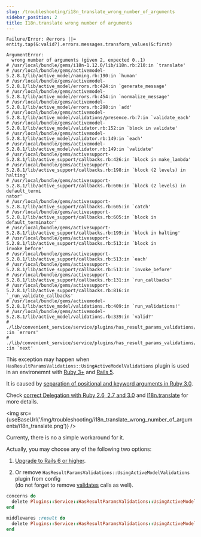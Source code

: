 ```yaml
---
slug: /troubleshooting/i18n_translate_wrong_number_of_arguments
sidebar_position: 2
title: I18n.translate wrong number of arguments
---
```



```
Failure/Error: @errors ||= entity.tap(&:valid?).errors.messages.transform_values(&:first)

ArgumentError:
  wrong number of arguments (given 2, expected 0..1)
# /usr/local/bundle/gems/i18n-1.12.0/lib/i18n.rb:210:in `translate'
# /usr/local/bundle/gems/activemodel-5.2.8.1/lib/active_model/naming.rb:190:in `human'
# /usr/local/bundle/gems/activemodel-5.2.8.1/lib/active_model/errors.rb:424:in `generate_message'
# /usr/local/bundle/gems/activemodel-5.2.8.1/lib/active_model/errors.rb:454:in `normalize_message'
# /usr/local/bundle/gems/activemodel-5.2.8.1/lib/active_model/errors.rb:298:in `add'
# /usr/local/bundle/gems/activemodel-5.2.8.1/lib/active_model/validations/presence.rb:7:in `validate_each'
# /usr/local/bundle/gems/activemodel-5.2.8.1/lib/active_model/validator.rb:152:in `block in validate'
# /usr/local/bundle/gems/activemodel-5.2.8.1/lib/active_model/validator.rb:149:in `each'
# /usr/local/bundle/gems/activemodel-5.2.8.1/lib/active_model/validator.rb:149:in `validate'
# /usr/local/bundle/gems/activesupport-5.2.8.1/lib/active_support/callbacks.rb:426:in `block in make_lambda'
# /usr/local/bundle/gems/activesupport-5.2.8.1/lib/active_support/callbacks.rb:198:in `block (2 levels) in halting'
# /usr/local/bundle/gems/activesupport-5.2.8.1/lib/active_support/callbacks.rb:606:in `block (2 levels) in default_termi
nator'
# /usr/local/bundle/gems/activesupport-5.2.8.1/lib/active_support/callbacks.rb:605:in `catch'
# /usr/local/bundle/gems/activesupport-5.2.8.1/lib/active_support/callbacks.rb:605:in `block in default_terminator'
# /usr/local/bundle/gems/activesupport-5.2.8.1/lib/active_support/callbacks.rb:199:in `block in halting'
# /usr/local/bundle/gems/activesupport-5.2.8.1/lib/active_support/callbacks.rb:513:in `block in invoke_before'
# /usr/local/bundle/gems/activesupport-5.2.8.1/lib/active_support/callbacks.rb:513:in `each'
# /usr/local/bundle/gems/activesupport-5.2.8.1/lib/active_support/callbacks.rb:513:in `invoke_before'
# /usr/local/bundle/gems/activesupport-5.2.8.1/lib/active_support/callbacks.rb:131:in `run_callbacks'
# /usr/local/bundle/gems/activesupport-5.2.8.1/lib/active_support/callbacks.rb:816:in `_run_validate_callbacks'
# /usr/local/bundle/gems/activemodel-5.2.8.1/lib/active_model/validations.rb:409:in `run_validations!'
# /usr/local/bundle/gems/activemodel-5.2.8.1/lib/active_model/validations.rb:339:in `valid?'
# ./lib/convenient_service/service/plugins/has_result_params_validations/using_active_model_validations/middleware.rb:28
:in `errors'
# ./lib/convenient_service/service/plugins/has_result_params_validations/using_active_model_validations/middleware.rb:10
:in `next'
```

This exception may happen when `HasResultParamsValidations::UsingActiveModelValidations` plugin is used in an environemnt with [Ruby 3+](https://www.ruby-lang.org/en/news/2020/12/25/ruby-3-0-0-released/) and [Rails 5](https://api.rubyonrails.org/v5.0.0/).

It is caused by [separation of positional and keyword arguments in Ruby 3.0](https://www.ruby-lang.org/en/news/2019/12/12/separation-of-positional-and-keyword-arguments-in-ruby-3-0/).

Check [correct Delegation with Ruby 2.6, 2.7 and 3.0](https://eregon.me/blog/2021/02/13/correct-delegation-in-ruby-2-27-3.html) and [I18n.translate](https://github.com/ruby-i18n/i18n/blob/v1.12.0/lib/i18n.rb#L195) for more details.

<img src={useBaseUrl('/img/troubleshooting/i18n_translate_wrong_number_of_arguments/i18n_translate.png')} />

Currenty, there is no a simple workaround for it.

Actually, you may choose any of the following two options:

1. [Upgrade to Rails 6 or higher](https://edgeguides.rubyonrails.org/upgrading_ruby_on_rails.html).

2. Or remove `HasResultParamsValidations::UsingActiveModelValidations` plugin from config <br />
  (do not forget to remove [validates](https://edgeguides.rubyonrails.org/active_record_validations.html) calls as well).

  ```ruby
  concerns do
    delete Plugins::Service::HasResultParamsValidations::UsingActiveModelValidations::Concern
  end

  middlewares :result do
    delete Plugins::Service::HasResultParamsValidations::UsingActiveModelValidations::Middleware
  end
  ```
